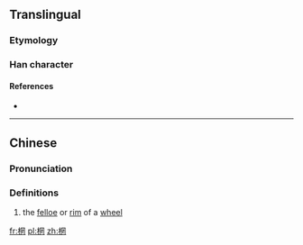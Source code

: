 ==Translingual==

===Etymology===
{{Han compound|木|罔|c1=s|c2=p|t1=tree|ls=psc}}

===Han character===
{{Han char|rn=75|rad=木|as=08|sn=12|four=|canj=DBTV|ids=⿰木罔}}

====References====
* {{Han ref|kx=0533.170|dkj=14956|dj=0921.150|hdz=21232.110|uh=68E2|ud=26850}}

----

==Chinese==
{{zh-forms}}

===Pronunciation===
{{zh-pron
|m=wǎng
|c=mong1
|mc=y
|oc=y
|ma=
|cat=n
}}

===Definitions===
# the [[felloe]] or [[rim]] of a [[wheel]]

[[fr:棢]]
[[pl:棢]]
[[zh:棢]]